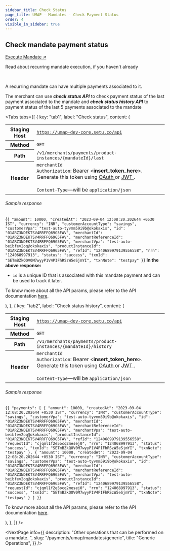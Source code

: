```yaml
---
sidebar_title: Check Status
page_title: UMAP - Mandates - Check Payment Status
order: 4
visible_in_sidebar: true
---
```


## Check mandate payment status

<Card padding="small" shape="rounded">
    <a href="/payments/umap/mandates/recurring/execute" target="_blank">
        Execute Mandate ↗
    </a>
    <p>
        Read about recurring mandate execution, if you haven't already
    </p>
</Card>

<br/>

A recurring mandate can have multiple payments associated to it.

The merchant can use **<i>check status API</i>** to check payment status of the last payment associated to the mandate
and **<i>check status history API</i>** to payment status of the last 5 payments associated to the mandate

<Tabs
  tabs={[
    {
      key: "tab1",
      label: "Check status",
      content: (
        <Text>
            <table>
                <tbody>
                    <tr>
                        <th>Staging Host</th>
                        <td>
                            <code>https://umap-dev-core.setu.co/api</code>
                        </td>
                    </tr>
                    <tr>
                        <th>Method</th>
                        <td>
                            <code>GET</code>
                        </td>
                    </tr>
                    <tr>
                        <th>Path</th>
                        <td>
                            <code>/v1/merchants/payments/product-instances/&#123;mandateId&#125;/last</code>
                        </td>
                    </tr>
                    <tr>
                        <th>Header</th>
                        <td>
                            <code>merchantId</code><br/>
                            <code>Authorization</code>: Bearer &lt;<b>insert_token_here</b>&gt;.
                            Generate this token using <a
                                href="/payments/upi-deeplinks/resources/oauth"
                                target="_blank">
                                OAuth
                            </a> or <a
                                href="/payments/upi-deeplinks/resources/jwt"
                                target="_blank">
                                JWT
                            </a>.<br />
                            <br />
                            <code>Content-Type</code>—will be <code>application/json</code>
                        </td>
                    </tr>
                </tbody>
            </table>
            <h6>Sample response</h6>
            <CodeBlockWithCopy language="json">
                {`{
    "amount": 10000,
    "createdAt": "2023-09-04 12:08:20.202644 +0530 IST",
    "currency": "INR",
    "customerAccountType": "savings",
    "customerVpa": "test-auto-tyvmm59i9b@okokaxis",
    "id": "01ARZ3NDEKTSV4RRFFQ69G5FAV",
    "merchantId": "01ARZ3NDEKTSV4RRFFQ69G5FAV",
    "merchantReferenceId": "01ARZ3NDEKTSV4RRFFQ69G5FAV",
    "merchantVpa": "test-auto-beibfev2oq@okokaxis",
    "productInstanceId": "01ARZ3NDEKTSV4RRFFQ69G5FAV",
    "refId": "1240689979139556558",
    "rrn": "124068997913",
    "status": "success",
    "txnId": "SETmBZkQOV0M7wyyP1V4PIFhRSzW5eSjmYI",
    "txnNote": "testpay"
}`}
            </CodeBlockWithCopy>
            <b>In the above response:</b>
            <ul>
                <li><code>id</code> is a unique ID that is associated with this mandate payment and can be used to track it later.</li>
            </ul>
            <p>To know more about all the API params, please refer to the API documentation <a href="/payments/umap/api-reference#/category~payments/operation~payments#fetchLastByProductInstanceId" target="_blank">here</a>.</p>
        </Text>
        ),
    },
    {
      key: "tab2",
      label: "Check status history",
      content: (
        <Text>
            <table>
                <tbody>
                    <tr>
                        <th>Staging Host</th>
                        <td>
                            <code>https://umap-dev-core.setu.co/api</code>
                        </td>
                    </tr>
                    <tr>
                        <th>Method</th>
                        <td>
                            <code>GET</code>
                        </td>
                    </tr>
                    <tr>
                        <th>Path</th>
                        <td>
                            <code>/v1/merchants/payments/product-instances/&#123;mandateId&#125;/history</code>
                        </td>
                    </tr>
                    <tr>
                        <th>Header</th>
                        <td>
                            <code>merchantId</code><br/>
                            <code>Authorization</code>: Bearer &lt;<b>insert_token_here</b>&gt;.
                            Generate this token using <a
                                href="/payments/upi-deeplinks/resources/oauth"
                                target="_blank">
                                OAuth
                            </a> or <a
                                href="/payments/upi-deeplinks/resources/jwt"
                                target="_blank">
                                JWT
                            </a>.<br />
                            <br />
                            <code>Content-Type</code>—will be <code>application/json</code>
                        </td>
                    </tr>
                </tbody>
            </table>
            <h6>Sample response</h6>
            <CodeBlockWithCopy language="json">
                {`{
  "payments": [
    {
      "amount": 10000,
      "createdAt": "2023-09-04 12:08:20.202644 +0530 IST",
      "currency": "INR",
      "customerAccountType": "savings",
      "customerVpa": "test-auto-tyvmm59i9b@okokaxis",
      "id": "01ARZ3NDEKTSV4RRFFQ69G5FAV",
      "merchantId": "01ARZ3NDEKTSV4RRFFQ69G5FAV",
      "merchantReferenceId": "01ARZ3NDEKTSV4RRFFQ69G5FAV",
      "merchantVpa": "test-auto-beibfev2oq@okokaxis",
      "productInstanceId": "01ARZ3NDEKTSV4RRFFQ69G5FAV",
      "refId": "1240689979139556558",
      "requestId": "cjqml1f2e5ocq2mesej0",
      "rrn": "124068997913",
      "status": "success",
      "txnId": "SETmBZkQOV0M7wyyP1V4PIFhRSzW5eSjmYI",
      "txnNote": "testpay"
    },
    {
      "amount": 10000,
      "createdAt": "2023-09-04 12:08:20.202644 +0530 IST",
      "currency": "INR",
      "customerAccountType": "savings",
      "customerVpa": "test-auto-tyvmm59i9b@okokaxis",
      "id": "01ARZ3NDEKTSV4RRFFQ69G5FAV",
      "merchantId": "01ARZ3NDEKTSV4RRFFQ69G5FAV",
      "merchantReferenceId": "01ARZ3NDEKTSV4RRFFQ69G5FAV",
      "merchantVpa": "test-auto-beibfev2oq@okokaxis",
      "productInstanceId": "01ARZ3NDEKTSV4RRFFQ69G5FAV",
      "refId": "1240689979139556558",
      "requestId": "cjqml1f2e5ocq2mesej0",
      "rrn": "124068997913",
      "status": "success",
      "txnId": "SETmBZkQOV0M7wyyP1V4PIFhRSzW5eSjmYI",
      "txnNote": "testpay"
    }
  ]
}`}
            </CodeBlockWithCopy>
            <p>To know more about all the API params, please refer to the API documentation <a href="/payments/umap/api-reference#/category~payments/operation~payments#fetchHistoryByProductInstanceId" target="_blank">here</a>.</p>
        </Text>
      ),
    },
  ]}
/>



<NextPage
    info={{
        description: "Other operations that can be performed on a mandate.  ",
        slug: "/payments/umap/mandates/generic",
        title: "Generic Operations",
    }}
/>